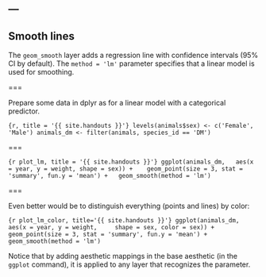 ---
---

## Smooth lines

The `geom_smooth` layer adds a regression line with confidence intervals (95% CI by default). The `method = 'lm'` parameter specifies that a linear model is used for smoothing.

===

Prepare some data in dplyr as for a linear model with a categorical predictor.

```{r, title = '{{ site.handouts }}'}
levels(animals$sex) <- c('Female', 'Male')
animals_dm <- filter(animals, species_id == 'DM')
```

===

```{r plot_lm, title = '{{ site.handouts }}'}
ggplot(animals_dm,
  aes(x = year, y = weight, shape = sex)) + 
  geom_point(size = 3, stat = 'summary', fun.y = 'mean') +
  geom_smooth(method = 'lm')
```

===

Even better would be to distinguish everything (points and lines) by color:

```{r plot_lm_color, title='{{ site.handouts }}'}
ggplot(animals_dm,
  aes(x = year, y = weight,
    shape = sex, color = sex)) + 
  geom_point(size = 3, stat = 'summary', fun.y = 'mean') +
  geom_smooth(method = 'lm')
```

Notice that by adding aesthetic mappings in the base aesthetic (in the `ggplot` command), it is applied to any layer that recognizes the parameter.
